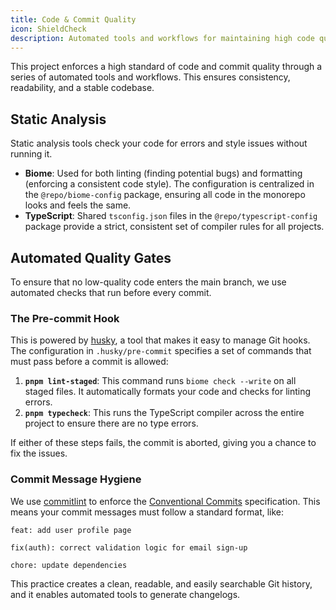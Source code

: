 ```yaml
---
title: Code & Commit Quality
icon: ShieldCheck
description: Automated tools and workflows for maintaining high code quality, consistency, and readable commits
---
```


This project enforces a high standard of code and commit quality through a series of automated tools and workflows. This ensures consistency, readability, and a stable codebase.

## Static Analysis

Static analysis tools check your code for errors and style issues without running it.

*   **Biome**: Used for both linting (finding potential bugs) and formatting (enforcing a consistent code style). The configuration is centralized in the `@repo/biome-config` package, ensuring all code in the monorepo looks and feels the same.
*   **TypeScript**: Shared `tsconfig.json` files in the `@repo/typescript-config` package provide a strict, consistent set of compiler rules for all projects.

## Automated Quality Gates

To ensure that no low-quality code enters the main branch, we use automated checks that run before every commit.

### The Pre-commit Hook

This is powered by [husky](https://typicode.github.io/husky/), a tool that makes it easy to manage Git hooks. The configuration in `.husky/pre-commit` specifies a set of commands that must pass before a commit is allowed:

1.  **`pnpm lint-staged`**: This command runs `biome check --write` on all staged files. It automatically formats your code and checks for linting errors.
2.  **`pnpm typecheck`**: This runs the TypeScript compiler across the entire project to ensure there are no type errors.

If either of these steps fails, the commit is aborted, giving you a chance to fix the issues.

### Commit Message Hygiene

We use [commitlint](https://commitlint.js.org/) to enforce the [Conventional Commits](https://www.conventionalcommits.org/) specification. This means your commit messages must follow a standard format, like:

```
feat: add user profile page

fix(auth): correct validation logic for email sign-up

chore: update dependencies
```

This practice creates a clean, readable, and easily searchable Git history, and it enables automated tools to generate changelogs.
